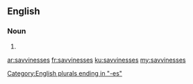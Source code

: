 ==English==

===Noun===
{{head|en|plural}}

# {{plural of|savviness|lang=en|nocat=1}}

[[Category:English plurals ending in "-es"]]

[[ar:savvinesses]]
[[fr:savvinesses]]
[[ku:savvinesses]]
[[my:savvinesses]]